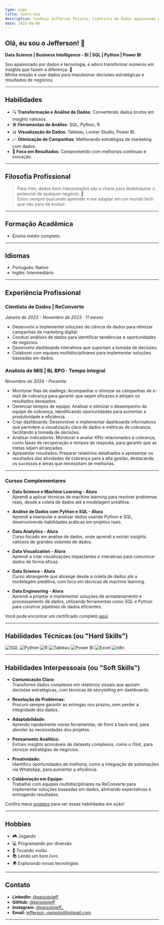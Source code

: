 ```yaml
---
type: page
title: Sobre mim
description: Conheça Jefferson Peixoto, Cientista de Dados apaixonado por transformar dados em insights valiosos.
date: 2025-06-06
---
```



## Olá, eu sou o Jefferson! 👋

**Data Science | Business Intelligence - BI | SQL | Python | Power BI**

Sou apaixonado por dados e tecnologia, e adoro transformar números em insights que fazem a diferença. 🚀  
Minha missão é usar dados para impulsionar decisões estratégicas e resultados de negócios.

---

## Habilidades

- 🔍 **Transformação e Análise de Dados**: Convertendo dados brutos em insights valiosos.
- 🛠️ **Ferramentas de Análise**: SQL, Python, R.
- 📊 **Visualização de Dados**: Tableau, Looker Studio, Power BI.
- 📈 **Otimização de Campanhas**: Melhorando estratégias de marketing com dados.
- 🎯 **Foco em Resultados**: Comprometido com melhorias contínuas e inovação.

---

## Filosofia Profissional

> Para mim, dados bem interpretados são a chave para desbloquear o potencial de qualquer negócio. 🔑  
> Estou sempre buscando aprender e me adaptar em um mundo tech que não para de evoluir.

---

## Formação Acadêmica

- Ensino médio completo.

---

## Idiomas

- Português: Nativo
- Inglês: Intermediário

---

## Experiência Profissional

### Cientista de Dados | ReConverte  
*Janeiro de 2023 - Novembro de 2023 · 11 meses*

- Desenvolvi e implementei soluções de ciência de dados para otimizar campanhas de marketing digital.
- Conduzi análises de dados para identificar tendências e oportunidades de negócios.
- Desenvolvi dashboards interativos que suportam a tomada de decisões.
- Colaborei com equipes multidisciplinares para implementar soluções baseadas em dados.

### Analista de MIS | BL BPO · Tempo integral  
*Novembro de 2024 - Presente*

- Monitorar filas de mailings: Acompanhar e otimizar as campanhas de e-mail de cobrança para garantir que sejam eficazes e atinjam os resultados desejados.
- Gerenciar tempos de equipe: Analisar e otimizar o desempenho da equipe de cobrança, identificando oportunidades para aumentar a produtividade e eficiência.
- Criar dashboards: Desenvolver e implementar dashboards informativos que permitem a visualização clara de dados e métricas de cobrança, facilitando a tomada de decisões.
- Analisar indicadores: Monitorar e avaliar KPIs relacionados à cobrança, como taxas de recuperação e tempos de resposta, para garantir que as metas sejam alcançadas.
- Apresentar resultados: Preparar relatórios detalhados e apresentar os resultados das atividades de cobrança para a alta gestão, destacando os sucessos e áreas que necessitam de melhorias.

---

### Cursos Complementares

- **Data Science e Machine Learning - Alura**  
  Aprendi a aplicar técnicas de machine learning para resolver problemas reais, desde a coleta de dados até a modelagem preditiva.

- **Análise de Dados com Python e SQL - Alura**  
  Aprendi a manipular e analisar dados usando Python e SQL, desenvolvendo habilidades práticas em projetos reais.

- **Data Analytics - Alura**  
  Curso focado em análise de dados, onde aprendi a extrair insights valiosos de grandes volumes de dados.

- **Data Visualization - Alura**  
  Aprendi a criar visualizações impactantes e interativas para comunicar dados de forma eficaz.

- **Data Science - Alura**  
  Curso abrangente que abrange desde a coleta de dados até a modelagem preditiva, com foco em técnicas de machine learning.

- **Data Engineering - Alura**  
  Aprendi a projetar e implementar soluções de armazenamento e processamento de dados, utilizando ferramentas como SQL e Python para construir pipelines de dados eficientes.

Você pode encontrar um certificado completo [aqui](https://cursos.alura.com.br/user/jefferson--peixoto/fullCertificate/7d79ee7c787e72971e1ac88fbf1cd91c).

---

## Habilidades Técnicas (ou "Hard Skills")

<div style={{ display: "flex", flexWrap: "wrap", gap: "12px", alignItems: "center", margin: "12px 0" }}>
    <img src="https://img.shields.io/badge/SQL-4479A1?style=for-the-badge&logo=postgresql&logoColor=white" alt="SQL" />
    <img src="https://img.shields.io/badge/Python-3776AB?style=for-the-badge&logo=python&logoColor=white" alt="Python" />
    <img src="https://img.shields.io/badge/R-276DC3?style=for-the-badge&logo=r&logoColor=white" alt="R" />
    <img src="https://img.shields.io/badge/Tableau-E97627?style=for-the-badge&logo=tableau&logoColor=white" alt="Tableau" />
    <img src="https://img.shields.io/badge/Power%20BI-F2C811?style=for-the-badge&logo=powerbi&logoColor=black" alt="Power BI" />
    <img src="https://img.shields.io/badge/Excel-217346?style=for-the-badge&logo=microsoft-excel&logoColor=white" alt="Excel" />
    <img src="https://img.shields.io/badge/n8n-4285F4?style=for-the-badge&logo=n8n&logoColor=white" alt="n8n" />
</div>

---

## Habilidades Interpessoais (ou "Soft Skills")

- **Comunicação Clara:**  
  Transformo dados complexos em relatórios visuais que apoiam decisões estratégicas, com técnicas de storytelling em dashboards.

- **Resolução de Problemas:**  
  Procuro sempre garantir as entregas nos prazos, sem perder a integridade dos dados.

- **Adaptabilidade:**  
  Aprendo rapidamente novas ferramentas, de front a back-end, para atender às necessidades dos projetos.

- **Pensamento Analítico:**  
  Extraio insights acionáveis de datasets complexos, como o Olist, para otimizar estratégias de negócios.

- **Proatividade:**  
  Identifico oportunidades de melhoria, como a integração de automações via WhatsApp, para aumentar a eficiência.

- **Colaboração em Equipe:**  
  Trabalhei com equipes multidisciplinares na ReConverte para implementar soluções baseadas em dados, alinhando expectativas e entregando resultados.

Confira meus [projetos](/projects) para ver essas habilidades em ação!

---

## Hobbies

- 🎮 Jogando
- 💻 Programando por diversão
- 🎸 Tocando violão
- 📚 Lendo um bom livro
- 🌍 Explorando novas tecnologias

---

## Contato

- **LinkedIn:** [@peixotojeff](https://www.linkedin.com/in/peixotojeff)
- **GitHub:** [@peixotojeff](https://github.com/peixotojeff)
- **Instagram:** [@peixotojeff_](https://instagram.com/peixotojeff_)
- **Email:** [jefferson.-peixoto@hotmail.com](mailto:jefferson.-peixoto@hotmail.com)

---

<MeuComponente />